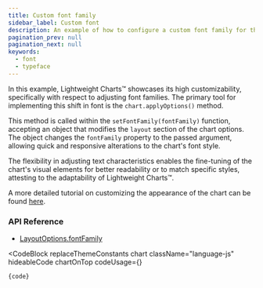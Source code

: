 ```yaml
---
title: Custom font family
sidebar_label: Custom font
description: An example of how to configure a custom font family for the chart
pagination_prev: null
pagination_next: null
keywords:
  - font
  - typeface
---
```


In this example, Lightweight Charts™ showcases its high customizability,
specifically with respect to adjusting font families. The primary tool for
implementing this shift in font is the `chart.applyOptions()` method.

This method is called within the `setFontFamily(fontFamily)` function, accepting
an object that modifies the `layout` section of the chart options. The object
changes the `fontFamily` property to the passed argument, allowing quick and
responsive alterations to the chart's font style.

The flexibility in adjusting text characteristics enables the fine-tuning of the
chart's visual elements for better readability or to match specific styles,
attesting to the adaptability of Lightweight Charts™.

A more detailed tutorial on customizing the appearance of the chart can be found
[here](../customization/intro.mdx).

### API Reference

- [LayoutOptions.fontFamily](/docs/api/interfaces/LayoutOptions#fontfamily)


<CodeBlock
	replaceThemeConstants
	chart
	className="language-js"
	hideableCode
	chartOnTop
	codeUsage={<UsageGuidePartial />}
>
	{code}
</CodeBlock>
